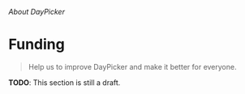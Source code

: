 _About DayPicker_

# Funding

> Help us to improve DayPicker and make it better for everyone.

**TODO**: This section is still a draft.
